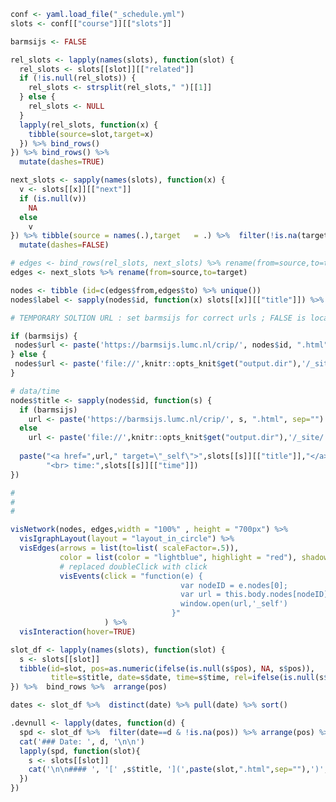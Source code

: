 ```r
conf <- yaml.load_file("_schedule.yml")
slots <- conf[["course"]][["slots"]]

barmsijs <- FALSE

```

<div class="alert alert-info" role="alert" style="text-align: left;"></div>


```r
rel_slots <- lapply(names(slots), function(slot) {
  rel_slots <- slots[[slot]][["related"]] 
  if (!is.null(rel_slots)) {
    rel_slots <- strsplit(rel_slots," ")[[1]] 
  } else {
    rel_slots <- NULL
  }
  lapply(rel_slots, function(x) {
    tibble(source=slot,target=x)
  }) %>% bind_rows()
}) %>% bind_rows() %>% 
  mutate(dashes=TRUE)

next_slots <- sapply(names(slots), function(x) {
  v <- slots[[x]][["next"]] 
  if (is.null(v)) 
    NA
  else  
    v
}) %>% tibble(source = names(.),target   = .) %>%  filter(!is.na(target)) %>% 
  mutate(dashes=FALSE)

# edges <- bind_rows(rel_slots, next_slots) %>% rename(from=source,to=target)
edges <- next_slots %>% rename(from=source,to=target)

nodes <- tibble (id=c(edges$from,edges$to) %>% unique())
nodes$label <- sapply(nodes$id, function(x) slots[[x]][["title"]]) %>% as.character()

# TEMPORARY SOLTION URL : set barmsijs for correct urls ; FALSE is local url

if (barmsijs) {
 nodes$url <- paste('https://barmsijs.lumc.nl/crip/', nodes$id, ".html", sep="")  
} else {
 nodes$url <- paste('file://',knitr::opts_knit$get("output.dir"),'/_site/', nodes$id, ".html", sep="")
}

# data/time
nodes$title <- sapply(nodes$id, function(s) {
  if (barmsijs)
    url <- paste('https://barmsijs.lumc.nl/crip/', s, ".html", sep="")
  else 
    url <- paste('file://',knitr::opts_knit$get("output.dir"),'/_site/', s, ".html", sep="")
  
  paste("<a href=",url," target=\"_self\">",slots[[s]][["title"]],"</a><br><br>","data: ", slots[[s]][["date"]], 
        "<br> time:",slots[[s]][["time"]]) 
})

#
#
#

visNetwork(nodes, edges,width = "100%" , height = "700px") %>% 
  visIgraphLayout(layout = "layout_in_circle") %>% 
  visEdges(arrows = list(to=list( scaleFactor=.5)),
           color = list(color = "lightblue", highlight = "red"), shadow = TRUE) %>% 
           # replaced doubleClick with click
           visEvents(click = "function(e) { 
                                      var nodeID = e.nodes[0];
                                      var url = this.body.nodes[nodeID].options.url;
                                      window.open(url,'_self')
                                    }"
                     ) %>% 
  visInteraction(hover=TRUE) 

```


```r

slot_df <- lapply(names(slots), function(slot) {
  s <- slots[[slot]]
  tibble(id=slot, pos=as.numeric(ifelse(is.null(s$pos), NA, s$pos)), 
         title=s$title, date=s$date, time=s$time, rel=ifelse(is.null(s$related),NA,s$related) )
}) %>%  bind_rows %>%  arrange(pos)

dates <- slot_df %>%  distinct(date) %>% pull(date) %>% sort()

.devnull <- lapply(dates, function(d) {
  spd <- slot_df %>%  filter(date==d & !is.na(pos)) %>% arrange(pos) %>% pull(id) # slots per day
  cat('### Date: ', d, '\n\n')
  lapply(spd, function(slot){
    s <- slots[[slot]]
    cat('\n\n#### ', '[' ,s$title, '](',paste(slot,".html",sep=""),')', '(',s$time,')', '\n\n')
  })
})

```




